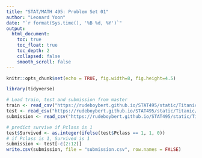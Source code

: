 ```yaml
---
title: "STAT/MATH 495: Problem Set 01"
author: "Leonard Yoon"
date: "`r format(Sys.time(), '%B %d, %Y')`"
output:
  html_document:
    toc: true
    toc_float: true
    toc_depth: 2
    collapsed: false
    smooth_scroll: false
---
```


```r
knitr::opts_chunk$set(echo = TRUE, fig.width=8, fig.height=4.5)

library(tidyverse)
```

```r
# Load train, test and submission from master
train <- read_csv("https://rudeboybert.github.io/STAT495/static/Titanic/train.csv")
test <- read_csv("https://rudeboybert.github.io/STAT495/static/Titanic/test.csv")
submission <- read_csv("https://rudeboybert.github.io/STAT495/static/Titanic/gender_submission.csv")
```

```r
# predict survive if Pclass is 1
test$Survived <- as.integer(ifelse(test$Pclass == 1, 1, 0))
# if Pclass is 1, Survived is 1
submission <- test[-c(2:12)]
write.csv(submission, file = "submission.csv", row.names = FALSE)
```
